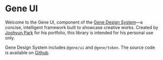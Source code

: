 # Gene UI

Welcome to the Gene UI, component of the <a href="">Gene Design System</a>—a concise, intelligent framework built to showcase creative works. Created by <a href="https://dev.parkjoohyun.com/">Joohyun Park</a> for his portfolio, this library is intended for his personal use only.

Gene Design System includes `@gene/ui` and `@gene/token`. The source code is available on <a href="https://github.com/jooohyunpark/gene">Github</a>.

<br />

<img src="/gene_hero.jpg" alt="" />
